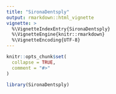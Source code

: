```yaml
---
title: "SironaDentsply"
output: rmarkdown::html_vignette
vignette: >
  %\VignetteIndexEntry{SironaDentsply}
  %\VignetteEngine{knitr::rmarkdown}
  %\VignetteEncoding{UTF-8}
---
```


```r
knitr::opts_chunk$set(
  collapse = TRUE,
  comment = "#>"
)
```

```r
library(SironaDentsply)
```
